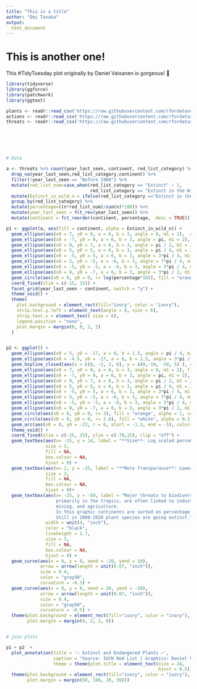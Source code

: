 ```yaml
---
title: "This is a title"
author: "Emi Tanaka"
output:
  html_document
---
```


# This is another one!

This #TidyTuesday plot originally by Daniel Vaisanen is gorgeous! 🌸

```r
library(tidyverse)
library(ggforce)
library(patchwork)
library(ggtext)
```

```r
plants <- readr::read_csv('https://raw.githubusercontent.com/rfordatascience/tidytuesday/master/data/2020/2020-08-18/plants.csv')
actions <- readr::read_csv('https://raw.githubusercontent.com/rfordatascience/tidytuesday/master/data/2020/2020-08-18/actions.csv')
threats <- readr::read_csv('https://raw.githubusercontent.com/rfordatascience/tidytuesday/master/data/2020/2020-08-18/threats.csv')






# Data

a <- threats %>% count(year_last_seen, continent, red_list_category) %>% 
  drop_na(year_last_seen,red_list_category,continent) %>% 
  filter(!year_last_seen == "Before 1900") %>% 
  mutate(red_list_num=case_when(red_list_category == "Extinct" ~ 1,
                                red_list_category == "Extinct in the Wild" ~ 0)) %>% 
  mutate(Extinct_in_wild_n = ifelse(red_list_category =="Extinct in the Wild",n,0)) %>% # should be NA instead of 0, but makes a nicer visualisation this way
  group_by(red_list_category) %>% 
  mutate(percentage=((n*red_list_num)/sum(n)*100)) %>% 
  mutate(year_last_seen = fct_rev(year_last_seen)) %>% 
  mutate(continent = fct_reorder(continent, percentage, .desc = TRUE))
```


```r
p1 <- ggplot(a, aes(fill = continent, alpha = Extinct_in_wild_n)) +
  geom_ellipse(aes(x0 = 7, y0 = 0, a = 6, b = 3, angle = 0, m1 = 2),  color = "transparent") + #right
  geom_ellipse(aes(x0 = -7, y0 = 0, a = 6, b = 3, angle = pi, m1 = 2),  color = "transparent") + #left
  geom_ellipse(aes(x0 = 0, y0 = 7, a = 6, b = 3, angle = pi / 2, m1 = 2), color = "transparent") + #top
  geom_ellipse(aes(x0 = 5, y0 = 5, a = 6, b = 3, angle = pi / 4, m1 = 2), color = "transparent") + #dia_top_right
  geom_ellipse(aes(x0 = -5, y0 = 5, a = 6, b = 3, angle = 3*pi / 4, m1 = 2),  color = "transparent") + #dia_top_left
  geom_ellipse(aes(x0 = 5, y0 = -5, a = -6, b = 3, angle = 7*pi / 4, m1 = 2),  color = "transparent") + #dia_bottom_right
  geom_ellipse(aes(x0 = -5, y0 = -5, a = -6, b = 3, angle = 5*pi / 4, m1 = 2), color = "transparent") + #dia_bottom_left
  geom_ellipse(aes(x0 = 0, y0 = -7, a = 6, b = 3, angle = 3*pi / 2, m1 = 2),  color = "transparent") + #bottom
  geom_circle(aes(x0 = 0, y0 = 0, r= log(percentage*10)), fill = "orange", alpha = 1, color = "darkorange") + # center
  coord_fixed(xlim = c(-15, 15)) +
  facet_grid(year_last_seen ~ continent, switch = "y") +
  theme_void() +
  theme(
    plot.background = element_rect(fill="ivory", color = "ivory"),
    strip.text.y.left = element_text(angle = 0, size = 6),
    strip.text.x = element_text( size = 6),
    legend.position = "none",
    plot.margin = margin(0, 0, 2, 2)
  )


p2 <- ggplot() +
  geom_ellipse(aes(x0 = 5, y0 = -17, a = 6, b = 1.5, angle = pi / 4, m1 = 2), fill="#919c4c", alpha = .7, color = "transparent") + #dia_top_right
  geom_ellipse(aes(x0 = -4.5, y0 = -17, a = 6, b = 1.5, angle = 3*pi / 4, m1 = 2), fill="#919c4c", alpha = .7, color = "transparent") +
  geom_bspline_closed(aes(x = c(0, -2, 2, 0), y = c(0,-10, -50, 5) ), color="#919c4c", alpha = .9) +
  geom_ellipse(aes(x0 = 7, y0 = 0, a = 6, b = 3, angle = 0, m1 = 2), fill= "#f5c04a", alpha = 0.5, color = "transparent") + #right
  geom_ellipse(aes(x0 = -7, y0 = 0, a = 6, b = 3, angle = pi, m1 = 2), fill="#f5c04a", alpha = 0.5, color = "transparent") + #left
  geom_ellipse(aes(x0 = 0, y0 = 7, a = 6, b = 3, angle = pi / 2, m1 = 2), fill= "#f5c04a", alpha = 0.5, color = "transparent") + #top
  geom_ellipse(aes(x0 = 5, y0 = 5, a = 6, b = 3, angle = pi / 4, m1 = 2), fill="#f5c04a", alpha = 0.5, color = "transparent") + #dia_top_right
  geom_ellipse(aes(x0 = -5, y0 = 5, a = 6, b = 3, angle = 3*pi / 4, m1 = 2), fill="#f5c04a", alpha = 0.5, color = "transparent") + #dia_top_left
  geom_ellipse(aes(x0 = 5, y0 = -5, a = -6, b = 3, angle = 7*pi / 4, m1 = 2), fill="#f5c04a", alpha = 0.5, color = "transparent") + #dia_bottom_right
  geom_ellipse(aes(x0 = -5, y0 = -5, a = -6, b = 3, angle = 5*pi / 4, m1 = 2), fill="#f5c04a", alpha = 0.5, color = "transparent") + #dia_bottom_left
  geom_ellipse(aes(x0 = 0, y0 = -7, a = 6, b = 3, angle = 3*pi / 2, m1 = 2), fill="#f5c04a", alpha = 0.5, color = "transparent") + #bottom
  geom_circle(aes(x0 = 0, y0 = 0, r= 3), fill = "orange", alpha = 1, color = "transparent") +
  geom_circle(aes(x0 = 0, y0 = 0, r= 2.8), fill = "white", alpha = 0.2, color = "transparent") +
  geom_arc(aes(x0 = 0, y0 = -22, r = 6, start = -1.3, end = -5), color="blue", alpha = .0) +
  theme_void() +
  coord_fixed(xlim = c(-25, 25), ylim = c(-70,15), clip = "off") +
  geom_textbox(aes(x= -25, y = 14, label = "**Size**: Log scaled percentages of\n extinct plants"),
               size = 3,
               fill = NA,
               box.colour = NA,
               hjust = 0) +
  geom_textbox(aes(x= 2, y = -25, label = "**More Transparance**: Lower amount of\n plants extinct in the wild"),
               size = 3,
               fill = NA,
               box.colour = NA,
               hjust = 0)+
  geom_textbox(aes(x= -25, y = -50, label = "Major threats to biodiversity, especially in areas of exceptional plant diversity, 
                   primarily in the tropics, are often linked to industrial-scale activities such as timber exploitation or large plantations, 
                   mining, and agriculture.
                   In this graphic continents are sorted on percentage of most extinct plant species. Africa has had the most extinct plants while Europe has the least.
                   Still in 2000-2020 plant species are going extinct."), 
               width = unit(4, "inch"),
               color = "black",
               lineheight = 1.7,
               size = 3,
               fill = NA,
               box.colour = NA,
               hjust = 0) +
  geom_curve(aes(x = 0, y = 0, xend = -20, yend = 10),
             arrow = arrow(length = unit(0.07, "inch")), 
             size = 0.4,
             color = "gray50", 
             curvature = -0.3) +
  geom_curve(aes(x = 8, y = 8, xend = 20, yend = -20),
             arrow = arrow(length = unit(0.07, "inch")), 
             size = 0.4,
             color = "gray50", 
             curvature = -0.5) +
  theme(plot.background = element_rect(fill="ivory", color = "ivory"),
        plot.margin = margin(0, 2, 2, 0))


# join plots

p1 + p2  + 
  plot_annotation(title = '— Extinct and Endangered Plants —',
                  caption = "Source: IUCN Red List | Graphics: Daniel Vaisanen",
                  theme = theme(plot.title = element_text(size = 24, 
                                                          hjust = 0.5)) & 
  theme(plot.background = element_rect(fill="ivory", color = "ivory"),
        plot.margin = margin(50, 180, 20, 30)))

```
